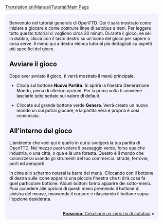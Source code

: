 [[Translation:en/Manual/Tutorial/Main Page]]

{{en/Manual/Tutorial/Tabs|5|1
|it/Manual/Tutorial/Tutorial|1. Inizio<!--
-->|it/Manual/Tutorial/Autobus|2. Autobus<!--
-->|it/Manual/Tutorial/Treni|3. Treni<!--
-->|it/Manual/Tutorial/Aeroplani|4. Aeroplani<!--
-->|it/Manual/Tutorial/Conclusioni|5. Conclusioni}}
<div style="padding:.5em 1em 1em 1em; border-top:none; background-color:#f1f2fe; color:#000;">
{{it/Manual/Tutorial}}
Benvenuto nel tutorial generale di OpenTTD. Qui ti sarà mostrato come iniziare a giocare e come costruire linee di autobus e treni.  Per leggere tutto questo tutorial ci vogliono circa 30 minuti. Durante il gioco, se sei in dubbio, clicca con il tasto destro su un'icona del gioco per sapere a cosa serve.  Il menù qui a destra elenca tutorial più dettagliati su aspetti più specifici del gioco.

==Avviare il gioco==
{{en/Manual/Phototable|[[File:it/Manual/Intro screen.png|Main menu]]|Menù principale di OpenTTD|center}}
Dopo aver avviato il gioco, ti verrà mostrato il menù principale.

*Clicca sul bottone  '''Nuova Partita'''. Si aprirà la finestra Generazione Mondo, piena di ulteriori opzioni.  Per la prima volta ti conviene lasciarle tutte settate sul valore di default.
{{en/Manual/Phototable|[[File:it/Manual/Tutorial/GenerazioneMondo s.png|World Generation dialog]]|La finestra Generazione Mondo.  Le quattro immagini nella parte superiore ti consentono di cambiare il clima. Lasceremo le impostazioni di default per questa introduzione.|center}}

*Cliccate sul grande bottone verde '''Genera'''. Verrà creato un nuovo mondo un cui potrai giocare, e la partita vera e propria è cosi cominciata.

==All'interno del gioco==
{{en/Manual/Phototable|[[File:en/Manual/Tutorial/Aftergamestart.png|after the start]]|Una partita appena cominciata.|right}}
L'ambiente che vedi qui è quello in cui si svolgerà la tua partita di OpenTTD. Nel mezzo puoi vedere il paesaggio verde, forse qualche industria, o una città, o qua e là una foresta.  Questo è il mondo che colonizzerai usando gli strumenti del tuo commercio: strade, ferrovie, porti ed aeroporti.

In cima allo schermo noterai la barra del menù. Cliccando con il bottone di destra sulle icone apparirà una piccola finestra che ti dirà cosa fa quel particolare bottone. Alcuni bottoni fanno apparire dei sotto-menù. Puoi accedere alle opzioni di questi menù premendo il bottone di sinistra del mouse, muovendo il cursore e rilasciando il bottone sopra l'opzione desiderata.

<br style="clear:both;">
<span style="float: right">[[it/Manual/Tutorial/Autobus|'''Prossimo''': Creazione un servizio di autobus]] &raquo;</span>
</div>
